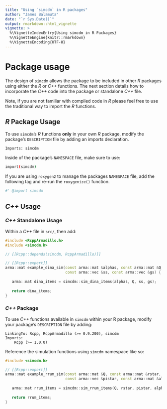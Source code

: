 ```yaml
---
title: "Using `simcdm` in R packages"
author: "James Balamuta"
date: "`r Sys.Date()`"
output: rmarkdown::html_vignette
vignette: >
  %\VignetteIndexEntry{Using simcdm in R Packages}
  %\VignetteEngine{knitr::rmarkdown}
  %\VignetteEncoding{UTF-8}
---
```


# Package usage

The design of `simcdm` allows the package to be included in other _R_ packages
using either the _R_ or _C++_ functions.  The next section details how to 
incorporate the _C++_ code into the package or standalone _C++_ file. 

Note, if you are not familiar with compiled code in _R_ please 
feel free to use the traditional way to import the _R_ functions.

## _R_ Package Usage

To use `simcdm`'s _R_ functions **only** in your own _R_ package, modify
the package's `DESCRIPTION` file by adding an imports declaration.

```bash
Imports: simcdm
```

Inside of the package's `NAMESPACE` file, make sure to use:

```bash
import(simcdm)
```

If you are using `roxygen2` to manage the packages `NAMESPACE` file, add
the following tag and re-run the `roxygenize()` function.

```bash
#' @import simcdm
```

## _C++_ Usage


### _C++_ Standalone Usage

Within a _C++_ file  in `src/`, then add:

```cpp
#include <RcppArmadillo.h>
#include <simcdm.h>

// [[Rcpp::depends(simcdm, RcppArmadillo)]]

// [[Rcpp::export]]
arma::mat example_dina_sim(const arma::mat &alphas, const arma::mat &Q,
                           const arma::vec &ss, const arma::vec &gs) { 
                           
   arma::mat dina_items = simcdm::sim_dina_items(alphas, Q, ss, gs);
   
   return dina_items;
}
```

### _C++_ Package

To use _C++_ functions available in `simcdm` within your R package, 
modify your package's `DESCRIPTION` file by adding:

    LinkingTo: Rcpp, RcppArmadillo (>= 0.9.200), simcdm
    Imports:
        Rcpp (>= 1.0.0)

Reference the simulation functions using `simcdm` namespace like so: 

```cpp
#include <simcdm.h>

// [[Rcpp::export]]
arma::mat example_rrum_sim(const arma::mat &Q, const arma::mat &rstar,
                           const arma::vec &pistar, const arma::mat &alpha) { 
                           
   arma::mat rrum_items = simcdm::sim_rrum_items(Q, rstar, pistar, alpha);
   
   return rrum_items;
}
```
